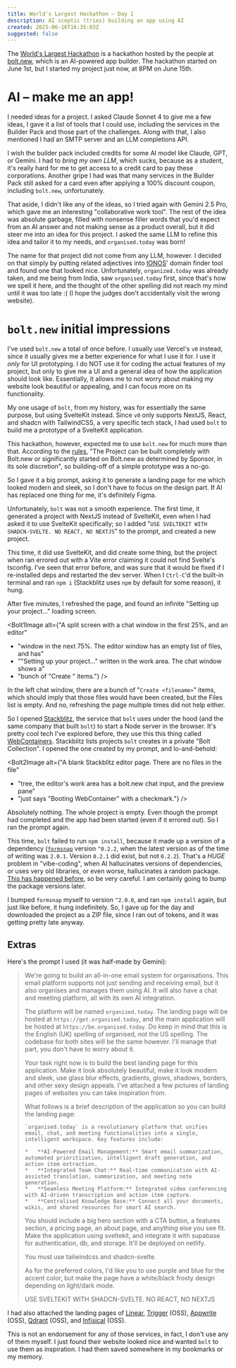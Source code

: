 ```yaml
---
title: World's Largest Hackathon — Day 1
description: AI sceptic (tries) building an app using AI
created: 2025-06-16T16:35:03Z
suggested: false
---
```



The [World's Largest Hackathon](https://hackathon.dev) is a hackathon hosted by the
people at [bolt.new](https://bolt.new), which is an AI-powered app builder. The
hackathon started on June 1st, but I started my project just now, at 8PM on June
15th.

# AI – make me an app!

I needed ideas for a project. I asked Claude Sonnet 4 to give me a few ideas, I gave
it a list of tools that I could use, including the services in the Builder Pack and
those part of the challenges. Along with that, I also mentioned I had an SMTP server
and an LLM completions API.

I wish the builder pack included credits for some AI model like Claude, GPT, or
Gemini. I had to *bring my own LLM*, which sucks, because as a student, it's really
hard for me to get access to a credit card to pay these corporations. Another gripe
I had was that many services in the Builder Pack still asked for a card even after
applying a 100% discount coupon, including `bolt.new`, unfortunately.

That aside, I didn't like any of the ideas, so I tried again with Gemini 2.5 Pro,
which gave me an interesting "collaborative work tool". The rest of the idea was
absolute garbage, filled with nonsense filler words that you'd expect from an AI
answer and not making sense as a product overall, but it did steer me into an idea
for this project. I asked the same LLM to refine this idea and tailor it to my
needs, and `organised.today` was born!

The name for that project did not come from any LLM, however. I decided on that
simply by putting related adjectives into [IONOS](https://ionos.com)' domain finder
tool and found one that looked nice. Unfortunately, `organized.today` was already
taken, and me being from India, saw `organised.today` first, since that's how we
spell it here, and the thought of the other spelling did not reach my mind until it
was too late :( (I hope the judges don't accidentally visit the wrong website).

# `bolt.new` initial impressions

I've used `bolt.new` a total of once before. I usually use Vercel's `v0` instead,
since it usually gives me a better experience for what I use it for. I use it _only_
for UI prototyping. I do NOT use it for coding the actual features of my project,
but only to give me a UI and a general idea of how the application should look like.
Essentially, it allows me to not worry about making my website look beautiful or
appealing, and I can focus more on its functionality.

My one usage of `bolt`, from my history, was for essentially the same purpose, but
using SvelteKit instead. Since `v0` only supports NextJS, React, and shadcn with
TailwindCSS, a very specific tech stack, I had used `bolt` to build me a prototype
of a SvelteKit application.

This hackathon, however, expected me to use `bolt.new` for much more than that.
According to the [rules](https://worldslargesthackathon.devpost.com/rules), "The
Project can be built completely with Bolt.new or significantly started on Bolt.new
as determined by Sponsor, in its sole discretion", so building-off of a simple
prototype was a no-go.

So I gave it a big prompt, asking it to generate a landing page for me which looked
modern and sleek, so I don't have to focus on the design part. If AI has replaced
one thing for me, it's definitely Figma.

Unfortunately, `bolt` was not a smooth experience. The first time, it generated a
project with NextJS instead of SvelteKit, even when I had asked it to use SvelteKit
specifically; so I added "`USE SVELTEKIT WITH SHADCN-SVELTE. NO REACT, NO NEXTJS`"
to the prompt, and created a new project.

This time, it did use SvelteKit, and did create some thing, but the project when ran
errored out with a Vite error claiming it could not find Svelte's tsconfig. I've
seen that error before, and was sure that it would be fixed if I re-installed deps
and restarted the dev server. When I `Ctrl-C`'d the built-in terminal and ran
`npm i` (Stackblitz uses `npm` by default for some reason), it hung.

After five minutes, I refreshed the page, and found an infinite "Setting up your
project..." loading screen.

<Bolt1Image alt={"A split screen with a chat window in the first 25%, and an editor"
+ "window in the next 75%. The editor window has an empty list of files, and has"
+ "\"Setting up your project...\" written in the work area. The chat window shows a"
+ "bunch of \"Create <filename>\" items."} />

In the left chat window, there are a bunch of "`Create <filename>`" items, which
should imply that those files would have been created, but the Files list is empty.
And no, refreshing the page multiple times did not help either.

So I opened [Stackblitz](https://stackblitz.com), the service that `bolt` uses under
the hood (and the same company that built `bolt`) to start a Node server in the
browser. It's pretty cool tech I've explored before, they use this this thing called
[WebContainers](https://webcontainers.io/). Stackblitz lists projects `bolt` creates
in a private "Bolt Collection". I opened the one created by my prompt, and
lo-and-behold:

<Bolt2Image alt={"A blank Stackblitz editor page. There are no files in the file"
+ "tree, the editor's work area has a bolt.new chat input, and the preview pane"
+ "just says \"Booting WebContainer\" with a checkmark."} />

Absolutely nothing. The whole project is empty. Even though the prompt had completed
and the app had been started (even if it errored out). So I ran the prompt again.

This time, `bolt` failed to run `npm install`, because it made up a version
of a dependency ([`formsnap`](https://npmjs.com/package/formsnap) version
`^0.2.2`, when the latest version as of the time of writing was `2.0.1`.
Version `0.2.1` did exist, but not `0.2.2`). That's a *HUGE* problem in
"vibe-coding", when AI hallucinates versions of dependencies, or uses very old
libraries, or even worse, hallucinates a random package. [This has happened
before](https://en.wikipedia.org/wiki/Slopsquatting), so be very careful. I am
certainly going to bump the package versions later.

I bumped `formsnap` myself to version `^2.0.0`, and ran `npm install` again, but
just like before, it hung indefinitely. So, I gave up for the day and downloaded
the project as a ZIP file, since I ran out of tokens, and it was getting pretty
late anyway.

## Extras

Here's the prompt I used (it was half-made by Gemini):

> We're going to build an all-in-one email system for organisations. This email platform supports not just sending and receiving email, but it also organises and manages them using AI. It will also have a chat and meeting platform, all with its own AI integration.
> 
> The platform will be named `organised.today`. The landing page will be hosted at `https://get.organised.today`, and the main application will be hosted at `https://be.organised.today`. Do keep in mind that this is the English (UK) spelling of organised, not the US spelling. The codebase for both sites will be the same however. I'll manage that part, you don't have to worry about it.
> 
> Your task right now is to build the best landing page for this application. Make it look absolutely beautiful, make it look modern and sleek, use glass blur effects, gradients, glows, shadows, borders, and other sexy design appeals. I've attached a few pictures of landing pages of websites you can take inspiration from. 
> 
> What follows is a brief description of the application so you can build the landing page:
> 
> ```
> `organised.today` is a revolutionary platform that unifies email, chat, and meeting functionalities into a single, intelligent workspace. Key features include:
> 
> *   **AI-Powered Email Management:** Smart email summarization, automated prioritization, intelligent draft generation, and action item extraction.
> *   **Integrated Team Chat:** Real-time communication with AI-assisted translation, summarization, and meeting note generation.
> *   **Seamless Meeting Platform:** Integrated video conferencing with AI-driven transcription and action item capture.
> *   **Centralised Knowledge Base:** Connect all your documents, wikis, and shared resources for smart AI search.
> ```
> 
> You should include a big hero section with a CTA button, a features section, a pricing page, an about page, and anything else you see fit. Make the application using sveltekit, and integrate it with supabase for authentication, db, and storage. It'll be deployed on netlify.
> 
> You must use tailwindcss and shadcn-svelte.
> 
> As for the preferred colors, I'd like you to use purple and blue for the accent color, but make the page have a white/black frosty design depending on light/dark mode.
> 
> USE SVELTEKIT WITH SHADCN-SVELTE. NO REACT, NO NEXTJS

I had also attached the landing pages of [Linear](https://linear.app),
[Trigger](https://trigger.dev) (OSS), [Appwrite](https://appwrite.io) (OSS),
[Qdrant](https://qdrant.tech) (OSS), and [Infisical](https://infisical.com) (OSS).

This is not an endorsement for any of those services, in fact, I don't use any of
them myself. I just found their website looked nice and wanted `bolt` to use them
as inspiration. I had them saved somewhere in my bookmarks or my memory.

